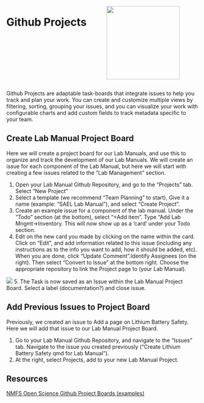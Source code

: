 ::: columns
::: {.column width="50%"}

# Github Projects 

::: 
::: {.column width="50%"}

![](images/githubProjects.png){width=2in}

:::
:::

Github Projects are adaptable task-boards that integrate issues to help you track and plan your work. You can create and customize multiple views by filtering, sorting, grouping your issues, and you can visualize your work with configurable charts and add custom fields to track metadata specific to your team. 


## Create Lab Manual Project Board
Here we will create a project board for our Lab Manuals, and use this to organize and track the development of our Lab Manuals. We will create an issue for each component of the Lab Manual, but here we will start with creating a few issues related to the "Lab Management" section.

1. Open your Lab Manual Github Repository, and go to the "Projects" tab. Select "New Project"
2. Select a template (we recommend "Team Planning" to start), Give it a name (example: "SAEL Lab Manual"), and select "Create Project".
3. Create an example issue for a component of the lab manual. Under the "Todo" section (at the bottom), select "+Add item". Type "Add Lab Mngmt->Inventory. This will now show up as a 'card' under your Todo section. 
4. Edit on the new card you made by clicking on the name within the card. Click on "Edit", and add information related to this issue (including any instructions as to the info you want to add, how it should be added, etc). When you are done, click "Update Comment".Identify Assignees (on the right). Then select "Convert to Issue" at the bottom right. Choose the appropriate repository to link the Project page to (your Lab Manual).
 
![](images/addProjectTask.jpg)
5. The Task is now saved as an Issue within the Lab Manual Project Board. Select a label (documentation?) and close issue. 

## Add Previous Issues to Project Board
Previously, we created an issue to Add a page on Lithium Battery Safety. Here we will add that issue to our Lab Manual Project Board. 

1. Go to your Lab Manual Github Repository, and navigate to the "Issues" tab. Navigate to the issue you created previously ("Create Lithium Battery Safety qmd for Lab Manual").
2. At the right, select Projects, add to your new Lab Manual Project. 



## Resources
[NMFS Open Science Github Project Boards (examples)](https://nmfs-opensci.github.io/ResourceBook/content/project_management/github_project_boards.html)
